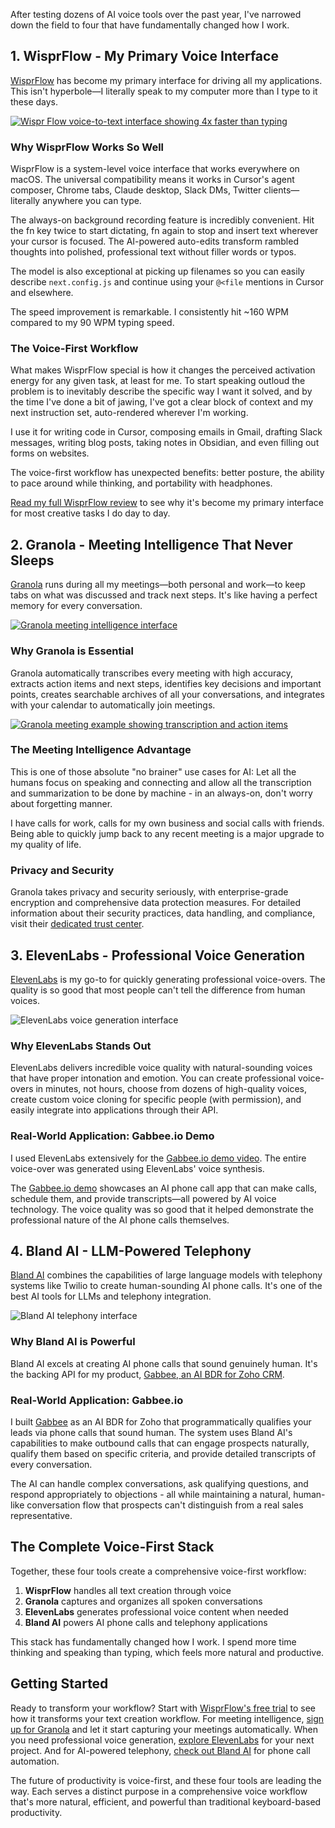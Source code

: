 

After testing dozens of AI voice tools over the past year, I've narrowed down the field to four that have fundamentally changed how I work. 

## 1. WisprFlow - My Primary Voice Interface

[WisprFlow](https://ref.wisprflow.ai/zack-proser) has become my primary interface for driving all my applications. This isn't hyperbole—I literally speak to my computer more than I type to it these days.

<a href="https://ref.wisprflow.ai/zack-proser" target="_blank" rel="noopener noreferrer">
  <Image src="https://zackproser.b-cdn.net/images/wisprflow.webp" alt="Wispr Flow voice-to-text interface showing 4x faster than typing" width={800} height={600}/>
</a>

### Why WisprFlow Works So Well

WisprFlow is a system-level voice interface that works everywhere on macOS. The universal compatibility means it works in Cursor's agent composer, Chrome tabs, Claude desktop, Slack DMs, Twitter clients—literally anywhere you can type.

The always-on background recording feature is incredibly convenient. Hit the fn key twice to start dictating, fn again to stop and insert text wherever your cursor is focused. The AI-powered auto-edits transform rambled thoughts into polished, professional text without filler words or typos.

The model is also exceptional at picking up filenames so you can easily describe `next.config.js` and continue using your `@<file` mentions in Cursor and elsewhere.

The speed improvement is remarkable. I consistently hit ~160 WPM compared to my 90 WPM typing speed.

### The Voice-First Workflow

What makes WisprFlow special is how it changes the perceived activation energy for any given task, at least for me. To start speaking outloud the problem is to inevitably describe the 
specific way I want it solved, and by the time I've done a bit of jawing, I've got a clear block of context and my next instruction set, auto-rendered wherever I'm working.

I use it for writing code in Cursor, composing emails in Gmail, drafting Slack messages, writing blog posts, taking notes in Obsidian, and even filling out forms on websites.

The voice-first workflow has unexpected benefits: better posture, the ability to pace around while thinking, and portability with headphones.

[Read my full WisprFlow review](/blog/wisprflow-review) to see why it's become my primary interface for most creative tasks I do day to day. 

## 2. Granola - Meeting Intelligence That Never Sleeps

[Granola](https://go.granola.ai/zack-proser) runs during all my meetings—both personal and work—to keep tabs on what was discussed and track next steps. It's like having a perfect memory for every conversation.

<a href="https://go.granola.ai/zack-proser" target="_blank" rel="noopener noreferrer">
  <Image src="https://zackproser.b-cdn.net/images/granola-hero.webp" alt="Granola meeting intelligence interface" width={800} height={600} className="rounded-lg shadow-xl" />
</a>

### Why Granola is Essential

Granola automatically transcribes every meeting with high accuracy, extracts action items and next steps, identifies key decisions and important points, creates searchable archives of all your conversations, and integrates with your calendar to automatically join meetings.

<a href="https://go.granola.ai/zack-proser" target="_blank" rel="noopener noreferrer">
  <Image src="https://zackproser.b-cdn.net/images/granola-example.webp" alt="Granola meeting example showing transcription and action items" width={800} height={600} className="rounded-lg shadow-xl" />
</a>

### The Meeting Intelligence Advantage

This is one of those absolute "no brainer" use cases for AI: Let all the humans focus on speaking and connecting and allow all the transcription and summarization to be done by machine - in an always-on, don't worry about forgetting manner.

I have calls for work, calls for my own business and social calls with friends. Being able to quickly jump back to any recent meeting is a major upgrade to my quality of life.

### Privacy and Security

Granola takes privacy and security seriously, with enterprise-grade encryption and comprehensive data protection measures. For detailed information about their security practices, data handling, and compliance, visit their [dedicated trust center](https://go.granola.ai/zack-proser).

## 3. ElevenLabs - Professional Voice Generation

[ElevenLabs](https://elevenlabs.io) is my go-to for quickly generating professional voice-overs. The quality is so good that most people can't tell the difference from human voices.

<Image src="https://zackproser.b-cdn.net/images/elevenlabs-hero.webp" alt="ElevenLabs voice generation interface" width={800} height={600} className="rounded-lg shadow-xl" />

### Why ElevenLabs Stands Out

ElevenLabs delivers incredible voice quality with natural-sounding voices that have proper intonation and emotion. You can create professional voice-overs in minutes, not hours, choose from dozens of high-quality voices, create custom voice cloning for specific people (with permission), and easily integrate into applications through their API.

### Real-World Application: Gabbee.io Demo

I used ElevenLabs extensively for the [Gabbee.io demo video](https://gabbee.io). The entire voice-over was generated using ElevenLabs' voice synthesis.

The [Gabbee.io demo](https://gabbee.io) showcases an AI phone call app that can make calls, schedule them, and provide transcripts—all powered by AI voice technology. The voice quality was so good that it helped demonstrate the professional nature of the AI phone calls themselves.

## 4. Bland AI - LLM-Powered Telephony

[Bland AI](https://bland.ai) combines the capabilities of large language models with telephony systems like Twilio to create human-sounding AI phone calls. It's one of the best AI tools for LLMs and telephony integration.

<Image src="https://zackproser.b-cdn.net/images/bland-ai-hero.webp" alt="Bland AI telephony interface" width={800} height={600} className="rounded-lg shadow-xl" />

### Why Bland AI is Powerful

Bland AI excels at creating AI phone calls that sound genuinely human. It's the backing API for my product, [Gabbee, an AI BDR for Zoho CRM](https://gabbee.io).

### Real-World Application: Gabbee.io

I built [Gabbee](https://gabbee.io) as an AI BDR for Zoho that programmatically qualifies your leads via phone calls that sound human. The system uses Bland AI's capabilities to make outbound calls that can engage prospects naturally, qualify them based on specific criteria, and provide detailed transcripts of every conversation.

The AI can handle complex conversations, ask qualifying questions, and respond appropriately to objections - all while maintaining a natural, human-like conversation flow that prospects can't distinguish from a real sales representative.

## The Complete Voice-First Stack

Together, these four tools create a comprehensive voice-first workflow:

1. **WisprFlow** handles all text creation through voice
2. **Granola** captures and organizes all spoken conversations  
3. **ElevenLabs** generates professional voice content when needed
4. **Bland AI** powers AI phone calls and telephony applications

This stack has fundamentally changed how I work. I spend more time thinking and speaking than typing, which feels more natural and productive.

## Getting Started

Ready to transform your workflow? Start with [WisprFlow's free trial](https://ref.wisprflow.ai/zack-proser) to see how it transforms your text creation workflow. For meeting intelligence, [sign up for Granola](https://go.granola.ai/zack-proser) and let it start capturing your meetings automatically. When you need professional voice generation, [explore ElevenLabs](https://elevenlabs.io) for your next project. And for AI-powered telephony, [check out Bland AI](https://bland.ai) for phone call automation.

The future of productivity is voice-first, and these four tools are leading the way. Each serves a distinct purpose in a comprehensive voice workflow that's more natural, efficient, and powerful than traditional keyboard-based productivity.